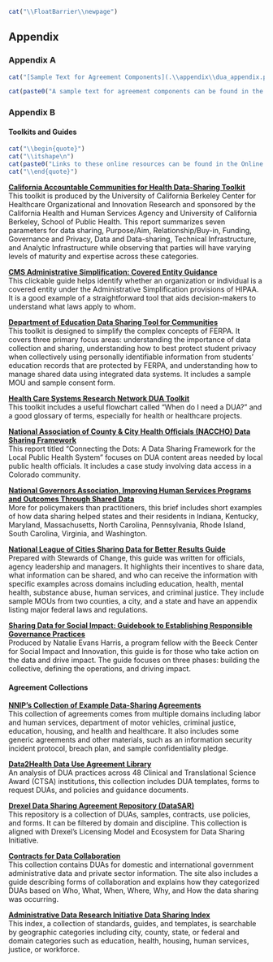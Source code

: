 ```r
cat("\\FloatBarrier\\newpage")
```

## Appendix {-}

### Appendix A {-}

```r
cat("[Sample Text for Agreement Components](.\\appendix\\dua_appendix.pdf)")
```

```r
cat(paste0("A sample text for agreement components can be found in the Online Appendix at \\url{",config$base_url,"/",config$print_link,"/dua.html#appendix}."))
```

### Appendix B {-}

#### Toolkits and Guides {-}

```r
cat("\\begin{quote}")
cat("\\itshape\n")
cat(paste0("Links to these online resources can be found in the Online Appendix at \\url{",config$base_url,"/",config$print_link,"/dua.html#appendix}.\n"))
cat("\\end{quote}")
```


**[California Accountable Communities for Health Data-Sharing Toolkit](https://cachi.org/uploads/resources/ACH-Data-Sharing-Toolkit-December-2016.pdf)**  
This toolkit is produced by the University of California Berkeley Center for Healthcare Organizational and Innovation Research and sponsored by the California Health and Human Services Agency and University of California Berkeley, School of Public Health. This report summarizes seven parameters for data sharing, Purpose/Aim, Relationship/Buy-in, Funding, Governance and Privacy, Data and Data-sharing, Technical Infrastructure, and Analytic Infrastructure while observing that parties will have varying levels of maturity and expertise across these categories.

**[CMS Administrative Simplification: Covered Entity Guidance](https://www.cms.gov/Regulations-and-Guidance/Administrative-Simplification/HIPAA-ACA/Downloads/CoveredEntitiesChart20160617.pdf)**  
This clickable guide helps identify whether an organization or individual is a covered entity under the Administrative Simplification provisions of HIPAA. It is a good example of a straightforward tool that aids decision-makers to understand what laws apply to whom.

**[Department of Education Data Sharing Tool for Communities](https://www2.ed.gov/programs/promiseneighborhoods/datasharingtool.pdf)**  
This toolkit is designed to simplify the complex concepts of FERPA. It covers three primary focus areas: understanding the importance of data collection and sharing, understanding how to best protect student privacy when collectively using personally identifiable information from students’ education records that are protected by FERPA, and understanding how to manage shared data using integrated data systems. It includes a sample MOU and sample consent form.

**[Health Care Systems Research Network DUA Toolkit](http://www.hcsrn.org/asset/ce41ec1a-c071-4300-ac07-14cd653f234C/HCSRN_DUAToolkit.pdf)**  
This toolkit includes a useful flowchart called “When do I need a DUA?” and a good glossary of terms, especially for health or healthcare projects.

**[National Association of County & City Health Officials (NACCHO) Data Sharing Framework](https://www.naccho.org/uploads/downloadable-resources/Issue-Brief-Data-Sharing-Framework-NA592.pdf)**  
This report titled “Connecting the Dots: A Data Sharing Framework for the Local Public Health System” focuses on DUA content areas needed by local public health officials. It includes a case study involving data access in a Colorado community.

**[National Governors Association, Improving Human Services Programs and Outcomes Through Shared Data](http://natlgovassoc.wpengine.com/wp-content/uploads/2018/07/1609ImprovingHumanServicesSharedData.pdf)**  
More for policymakers than practitioners, this brief includes short examples of how data sharing helped states and their residents in Indiana, Kentucky, Maryland, Massachusetts, North Carolina, Pennsylvania, Rhode Island, South Carolina, Virginia, and Washington.

**[National League of Cities Sharing Data for Better Results Guide](https://www.nlc.org/sharing-data-for-better-results)**  
Prepared with Stewards of Change, this guide was written for officials, agency leadership and managers. It highlights their incentives to share data, what information can be shared, and who can receive the information with specific examples across domains including education, health, mental health, substance abuse, human services, and criminal justice. They include sample MOUs from two counties, a city, and a state and have an appendix listing major federal laws and regulations.

**[Sharing Data for Social Impact: Guidebook to Establishing Responsible Governance Practices](https://beeckcenter.georgetown.edu/wp-content/uploads/2020/01/Data-Sharing-Report.pdf)**  
Produced by Natalie Evans Harris, a program fellow with the Beeck Center for Social Impact and Innovation, this guide is for those who take action on the data and drive impact. The guide focuses on three phases: building the collective, defining the operations, and driving impact.

#### Agreement Collections {-}

**[NNIP's Collection of Example Data-Sharing Agreements](https://www.neighborhoodindicators.org/library/guides/nnip%E2%80%99s-collection-example-data-sharing-agreements)**  
This collection of agreements comes from multiple domains including labor and human services, department of motor vehicles, criminal justice, education, housing, and health and healthcare. It also includes some generic agreements and other materials, such as an information security incident protocol, breach plan, and sample confidentiality pledge.

**[Data2Health Data Use Agreement Library](https://github.com/data2health/governance-pathways/blob/master/library.md)**  
An analysis of DUA practices across 48 Clinical and Translational Science Award (CTSA) institutions, this collection includes DUA templates, forms to request DUAs, and policies and guidance documents.

**[Drexel Data Sharing Agreement Repository (DataSAR)](http://datasar.cci.drexel.edu/index.html)**  
This repository is a collection of DUAs, samples, contracts, use policies, and forms. It can be filtered by domain and discipline. This collection is aligned with Drexel’s Licensing Model and Ecosystem for Data Sharing Initiative.

**[Contracts for Data Collaboration](https://contractsfordatacollaboration.org/library/)**  
This collection contains DUAs for domestic and international government administrative data and private sector information. The site also includes a guide describing forms of collaboration and explains how they categorized DUAs based on Who, What, When, Where, Why, and How the data sharing was occurring.

**[Administrative Data Research Initiative Data Sharing Index](https://adri.georgetown.edu/)**  
This index, a collection of standards, guides, and templates, is searchable by geographic categories including city, county, state, or federal and domain categories such as education, health, housing, human services, justice, or workforce.


